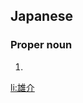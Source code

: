 ==Japanese==
{{ja-kanjitab|ゆう|すけ}}

===Proper noun===
{{ja-pos|ゆうすけ|proper}}

# {{given name|male|lang=ja|sort=ゆうすけ}}

[[li:雄介]]